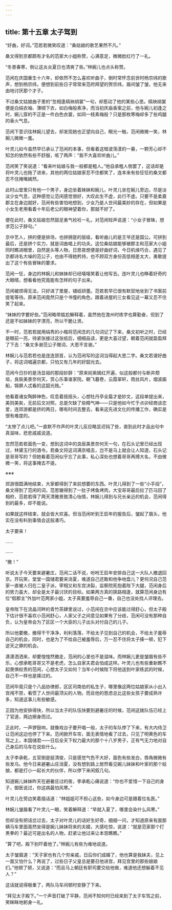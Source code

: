 ```yaml
---
---
---
```

title: 第十五章 太子驾到
---




“好曲，好词。”范若若微笑叹道：“桑姑娘的歌艺果然不凡。”

桑文得到京都颇有才名的范家大小姐称赞，心满意足，微微脸红行了一礼。

“冬景春寒，倒让这炎炎夏日也清爽了些。”林婉儿也点头称赞。

范闲在庆国重生十六年，却依然不怎么喜欢听曲子，倒时常怀念前世时杨宗纬的歌声，想到杨宗纬，便想到前些日子常常来范府拜望的贺宗纬，眉间皱了皱，他无来由地讨厌那个才子。

不过桑文姑娘曲子里的“忽相逢缟袂绡裳”一句，却惹动了他的某些心思。缟袂绡裳便是白绢衣袖、薄绸下衣，如白梅般素净，而当初庆庙香案之前，他与婉儿初逢之时，婉儿穿的不正是一件白色衣裳，如同一枝素梅般？只是那枚寒梅却多了些鸡腿的香火气息。

范闲下意识往林婉儿望去，却发现她也正望向自己，眼光一触，范闲微微一笑，林婉儿微微一羞。

叶灵儿如今虽然早已承认了范闲的本事，但看着这暗波荡漾的一募，一颗芳心却不知怎的依然有些不舒服，咳了两声：“我不大喜欢听曲儿。”

范闲笑了笑说道：“看来叶姑娘与我一般都是粗人。”他自承粗人倒罢了，这话却是将叶灵儿也拖了进来，其他的两位姑娘家忍不住都笑了，连本来有些怔怔的桑文都忍不住掩嘴嫣然。

此时山堂里只有他一个男子，身边坐着妹妹和婉儿，叶灵儿坐在婉儿旁边，尽是淡淡少女气息，这种感觉让范闲感觉很好，大叹此生不虚，此行不虚。只要不是柔嘉郡主在身边就好，范闲有些害怕地想到，少女乃是人世间最美妙的存在，但如果是小女生老用看着十年后老公的眼神望着你，那就不好了。

便在此时，桑文姑娘忽然鼓足勇气裣衽一礼，对范闲轻声说道：“小女子冒昧，想求范公子辞句。”

京中艺人，拼的便是排场，也拼拥趸的层级，看听曲儿的是王爷还是国公。可拼到最后，还是拼个实力，就是词曲唱上的功夫。这位桑姑娘能够被郡主和范家大小姐同时瞧进眼里，自然是头等人物，日思夜想便是好曲好词，今日机缘巧合，遇见了京都诗名大噪的范公子，也由不得她矜持，也不顾双方身份高低相差太大，勇敢提出了这个有些冒昧的要求。

范闲一怔，身边的林婉儿和妹妹却已经嘻嘻笑着让他写去。连叶灵儿也睁着好奇的大眼晴，想看看他究竟能有怎样的句子出来。

范闲被烦得无法，只好进了里屋，铺纸研墨。范若若早已很有默契地坐到了书案前提笔等待。原来范闲竟然只是个书僮的角色，跟着进屋的三女看见这一幕又忍不住笑了起来。

“妹妹的字要好些。”范闲略带尴尬解释着，虽然他在澹州时练字也算勤奋，但到了还是不如妹妹的字漂亮，所以干脆让贤。

不一时，范若若就用绢秀的小楷将范闲念的几句词记了下来，桑文初听之时，已经是眼前一亮，待紧张接过这张纸后，细细品读，更是大喜过望，朝着范闲就盈盈拜了下去：“桑文多谢范公子赠词，大恩不言谢。”

林婉儿与范若若也是连连颔首，认为范闲写的这词当得起大恩二字。桑文若谱好曲子，将这词唱遍京都，只怕又有几年的好韶光去。

范闲今日抄的是汤显祖的那段妙辞：“原来姹紫嫣红开遍，似这般都付与断井颓垣，良辰美景奈何天，赏心乐事谁家院。朝飞暮卷，云霞翠轩，雨丝风片，烟波画船，锦屏人忒看的这韶光贱。”

他看着诸女陶醉神色，叹息着摇摇头，心想牡丹亭全篇才是妙文，这段单提出来，美则美矣，无前后文对照，总是欠缺了些精气神——只是他如今忙于点卯经商谈恋爱，连郊游都是挤的两日，哪有时间去整去，看来这先进文化的传播工作，确实是很有难度的。

“太惨了点儿吧。”一直默不作声的叶灵儿反应略显迟钝了些，直到此时才品出句中真滋味，悲悲戚戚说道。

忽然范若若面色一变，想到这词中的良辰美景奈何天一句，在石头记里已经出现过，林黛玉行的酒令。若桑文将这词满京唱去，岂不是马上就会让人知道，石头记是哥哥写的？但她看着范闲似乎忘了此事，私心深处也想着哥哥再搏大名，不由微微一笑，将这事掩去不提。

※※※

郊游很圆满地结束，大家都得到了来前想要的东西。叶灵儿得到了一些“小手段”，桑文得到了范闲的词，范思辙得到了一肚子烤鱼烤肉，大宝哥哥最后拉了匹马回了相府，范若若得了两天清雅景致清心怡情，林婉儿得到与兄长亲近的机会，范闲得到的最多，却不能说。

如果就这样结束，就会皆大欢喜。但当范闲听到王启年的报告后，皱起了眉头，他实在没有料到事情会这般凑巧。

太子要来！

……

……

“撤！”

听说太子今天要来避暑庄，范闲二话不说，吩咐王启年安排自己这一大队人撤退回京。开玩笑，堂堂一国储君要来消夏，难道自己还敢和他争地盘儿？更何况自己范家一直被人归在二皇子派，宰相又和东宫决裂，监察院死抱着陛下大腿，范闲身后的势力虽大，却全是太子最讨厌的目标。如果两方真的狭路相逢，就算范闲身边有位“假郡主”外加叶范两家小姐，太子真要羞辱自己一番，自己也没处找人评理去。

皇帝陛下在流晶河畔的青竹茶肆里说过，小范闲在京中应该能过得舒心，但太子殿下估计很不喜欢小范闲舒心，人家父子之间意见如果有了分歧，范闲可没有那种自负，认为皇帝会为了区区一个大臣的儿子出头对付自己的儿子。

所以他要撤，撤得干干净净，利利落落，不给太子见到自己的机会，不给太子羞辱自己的机会，同时，也是为了不给自己被羞辱后，万一忍不住将太子揍一顿，犯下逆天之罪的机会。

潇潇洒洒来，却要惶惶然撤走，范闲的心里也不是滋味。而林婉儿更是皱眉有些不乐，心想承乾哥哥又不是老虎，怎么自家夫君会怕成这样。叶灵儿也有些重新瞧不起畏惧权贵的范闲，心想太子又如何？当年小时候陛下将他送到叶家练武的时候，自己不一样也是揍过的。

范闲毕竟只是个八品协律郎，区区司南伯的私生子，哪里像这两位姑娘家从小出入宫闱不禁，看惯了人世间最顶尖的人物。而且他的思虑总比这些女孩子要成熟许多，知道这事儿有些敏感。

正因为他安排得快，所以当太子的队伍快要到避暑庄的时候，范闲这拨队伍已经上了官道，两边擦身而过。

正此时，一声锣鼓响，就像戏台子要开唱一般，太子的车队停了下来，有大内侍卫让范闲这边也停了下来。范闲掀开车帘，面无表情地看了过去，只见了明黄色的车驾之上，本国储君——日后全天下权力最大的那个十八岁男子，正有气无力地对自己身后的马车在说些什么。

太子李承乾，五官倒是挺清俊，只是感觉气色不大好，面色有些发白，唇角微微有些发乌。他今日来避暑山庄消夏，没有想到路上居然看见婉儿妹妹和叶家的那个姑娘，都是打小一起长大的伙伴，所以停下来闲叙几句。

知道婉儿妹妹昨天在避暑庄过的夜，李承乾心痛说道：“你也不爱惜一下自己的身子，御医说过，你这病最怕风寒。”

叶灵儿在旁边笑着插话道：“林姐姐可不担心这些，如今身边可是跟着位名医。”

林婉儿皱眉看了叶灵儿一眼，笑着解释道：“早就入夏了，哪里会染什么风寒。”

但却没有把话岔过去，太子对叶灵儿的话好生好奇，细细一问，才知道原来有面那辆马车里面竟然坐得是婉儿妹妹将来的夫婿，大感吃惊，说道：“就是范家那个打黑拳的？最近可是出名的人物，赶紧让他过来让本宫瞧瞧。”

“算了吧，殿下别吓着他了。”林婉儿有些为难地说道。

太子皱眉道：“天子家也有几个穷亲戚，日后你们成婚了，他也算是我妹夫，见上一面又怕什么？再说了，过些日子父皇总是要召他进宫，拜见宫里的那些娘娘们。”他顿了顿，又说道：“而且马上朝廷有职司要交给他做，难道他还想躲着不见人？”

这话就说得极重了，两队马车间顿时安静了下来。

“拜见太子殿下。”一个声音打破了平静，范闲不知何时已经来到了太子车驾之前，笑眯眯地躬身一礼。